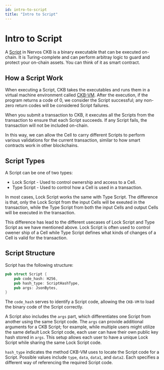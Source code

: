 ```yaml
---
id: intro-to-script
title: "Intro to Script"
---
```


# Intro to Script

A [Script](/docs/tech-explanation/glossary#script) in Nervos CKB is a binary executable that can be executed on-chain. It is Turing-complete and can perform arbitray logic to guard and protect your on-chain assets. You can think of it as smart contract.

## How a Script Work

When executing a Script, CKB takes the executables and runs them in a virtual machine environment called [CKB-VM](/docs/tech-explanation/ckb-vm). After the execution, if the program returns a code of 0, we consider the Script successful; any non-zero return codes will be considered Script failures.

When you submit a transaction to CKB, it executes all the Scripts from the transaction to ensure that each Script succeeds. If any Script fails, the transaction will not be included on-chain.

In this way, we can allow the Cell to carry different Scripts to perform various validations for the current transaction, similar to how smart contracts work in other blockchains.

## Script Types

A Script can be one of two types:

- Lock Script - Used to control ownership and access to a Cell.
- Type Script - Used to control how a Cell is used in a transaction.

In most cases, Lock Script works the same with Type Script. The difference is that, only the Lock Script from the input Cells will be exeuted in the transaction, while the Type Script from both the input Cells and output Cells will be executed in the transaction.

This difference has lead to the different usecases of Lock Script and Type Script as we have mentioned above. Lock Script is often used to control owener ship of a Cell while Type Script defines what kinds of changes of a Cell is valid for the transaction.

## Script Structure

Script has the following structure:

```rust
pub struct Script {
    pub code_hash: H256,
    pub hash_type: ScriptHashType,
    pub args: JsonBytes,
}
```

The `code_hash` serves to identify a Script code, allowing the `CKB-VM` to load the binary code of the Script correctly.

A Script also includes the `args` part, which differentiates one Script from another using the same Script code. The `args` can provide additional arguments for a CKB Script; for example, while multiple users might utilize the same default Lock Script code, each user can have their own public key hash stored in `args`. This setup allows each user to have a unique Lock Script while sharing the same Lock Script code.

`hash_type` indicates the method CKB-VM uses to locate the Script code for a Script. Possible values include `type`, `data`, `data1`, and `data2`. Each specifies a different way of referencing the required Script code.
